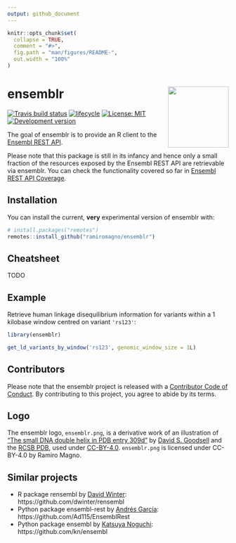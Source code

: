 ```yaml
---
output: github_document
---
```


<!-- README.md is generated from README.Rmd. Please edit that file -->

```r
knitr::opts_chunk$set(
  collapse = TRUE,
  comment = "#>",
  fig.path = "man/figures/README-",
  out.width = "100%"
)
```
# ensemblr <img src='man/figures/logo.png' align="right" height="138.5" />

[![Travis build status](https://travis-ci.org/ramiromagno/ensemblr.svg?branch=master)](https://travis-ci.org/ramiromagno/ensemblr)
[![lifecycle](https://img.shields.io/badge/lifecycle-experimental-orange.svg)](https://www.tidyverse.org/lifecycle/#experimental)
[![License: MIT](https://img.shields.io/badge/License-MIT-yellow.svg)](https://opensource.org/licenses/MIT)
[![Development version](https://img.shields.io/badge/devel-0.0.1-orange.svg)](https://github.com/ramiromagno/ensemblr)

The goal of ensemblr is to provide an R client to the [Ensembl REST API](https://rest.ensembl.org/).

Please note that this package is still in its infancy and hence only a small fraction of the resources exposed by the Ensembl REST API are retrievable via ensemblr. You can check the functionality covered so far in [Ensembl REST API Coverage](https://rmagno.eu/ensemblr/articles/api_coverage.html).

## Installation

You can install the current, **very** experimental version of ensemblr with:

``` r
# install.packages("remotes")
remotes::install_github("ramiromagno/ensemblr")
```

## Cheatsheet

TODO

## Example

Retrieve human linkage disequilibrium information for variants within a 1 kilobase window centred on variant `'rs123'`:

```r
library(ensemblr)

get_ld_variants_by_window('rs123', genomic_window_size = 1L)
```

## Contributors

Please note that the ensemblr project is released with a [Contributor Code of Conduct](.github/CODE_OF_CONDUCT.md). By contributing to this project, you agree to abide by its terms.

## Logo

The ensemblr logo, `ensemblr.png`, is a derivative work of an illustration of ["The small DNA double helix in PDB entry 309d"](https://cdn.rcsb.org/pdb101/motm/tiff/119-DesignedDNACrystal_309d.tif) by [David S. Goodsell](https://ccsb.scripps.edu/goodsell/) and the [RCSB PDB](https://www.rcsb.org/), used under [CC-BY-4.0](https://creativecommons.org/licenses/by/4.0/). `ensemblr.png` is licensed under CC-BY-4.0 by Ramiro Magno.

## Similar projects

- R package rensembl by [David Winter](http://david-winter.info/): https://github.com/dwinter/rensembl
- Python package ensembl-rest by [Andrés García](https://agargar.wordpress.com/): https://github.com/Ad115/EnsemblRest
- Python package ensembl by [Katsuya Noguchi](https://twitter.com/kn): https://github.com/kn/ensembl

